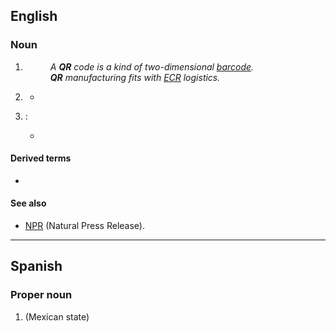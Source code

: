 {{also|qr}}
==English==

===Noun===
{{en-noun|~}}
{{wikipedia|QR code}}
# {{lb|en|marketing|retail|logistics|manufacturing}} {{initialism of|en|[[quick]] [[response]]}}
#: ''A '''QR''' code is a kind of two-dimensional [[barcode]].''
#: '''''QR''' manufacturing fits with [[ECR]] logistics.''
# {{lb|en|medicine}} {{initialism of|en|[[quiet]] [[room]]}}
#* {{quote-book|en|year=2013|author=Steven Wiley Emmett|title=Theory and Treatment of Anorexia Nervosa and Bulimia|passage=1. Patient will remain in the open quiet room ('''QR''') with 6 possible 30-minute "out-times" per day. 2. Patient may have reading materials, writing materials, and one craft at a time in the '''QR'''.}}
# {{lb|en|pressure cooking}}: {{initialism of|en|[[quick|Quick]] [[release|Release]]}}
#*{{synonyms|en|QPR}}

====Derived terms====
* {{sense|quick response}} {{l|en|QR code}}

====See also====
* [[NPR]] (Natural Press Release).

----

==Spanish==

===Proper noun===
{{head|es|proper noun}}

# {{initialism of|es|Quintana Roo|nodot=1}} (Mexican state)